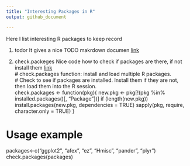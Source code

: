 ```yaml
---
title: "Interesting Packages in R"
output: github_document

---
```


Here I list interesting R packages to keep record

1. todor
It gives a nice TODO makrdown documen 
[link](https://github.com/dokato/todor)

2. check.packeges
Nice code how to check if packages are there, if not install them
[link](https://gist.github.com/smithdanielle/9913897)  
# check.packages function: install and load multiple R packages.  
# Check to see if packages are installed. Install them if they are not, then load them into the R session.  
check.packages <- function(pkg){
    new.pkg <- pkg[!(pkg %in% installed.packages()[, "Package"])]
    if (length(new.pkg)) 
        install.packages(new.pkg, dependencies = TRUE)
    sapply(pkg, require, character.only = TRUE)
}

# Usage example
packages<-c("ggplot2", "afex", "ez", "Hmisc", "pander", "plyr")
check.packages(packages)